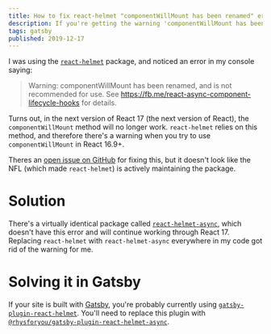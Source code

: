 ```yaml
---
title: How to fix react-helmet "componentWillMount has been renamed" error
description: If you're getting the warning 'componentWillMount has been renamed, and is not recommended for use' in React, the culprit may be `react-helmet`. You can easily fix the warning by replacing `react-helmet` with another package, `react-helmet-async`. 
tags: gatsby
published: 2019-12-17
--- 
```


I was using the [`react-helmet`](https://npm.im/react-helmet) package, and noticed an error in my console saying: 

> Warning: componentWillMount has been renamed, and is not recommended for use. See https://fb.me/react-async-component-lifecycle-hooks for details.

Turns out, in the next version of React 17 (the next version of React), the `componentWillMount` method will no longer work. `react-helmet` relies on this method, and therefore there's a warning when you try to use `componentWillMount` in React 16.9+.

Theres an [open issue on GitHub](https://github.com/nfl/react-helmet/issues/465) for fixing this, but it doesn't look like the NFL (which made `react-helmet`) is actively maintaining the package. 


# Solution

There's a virtually identical package called [`react-helmet-async`](https://npm.im/react-helmet-async), which doesn't have this error and will continue working through React 17. Replacing `react-helmet` with `react-helmet-async` everywhere in my code got rid of the warning for me. 

# Solving it in Gatsby

If your site is built with [Gatsby](https://gatsbyjs.org), you're probably currently using [`gatsby-plugin-react-helmet`](https://www.gatsbyjs.org/packages/gatsby-plugin-react-helmet/). You'll need to replace this plugin with [`@rhysforyou/gatsby-plugin-react-helmet-async`](https://www.gatsbyjs.org/packages/@rhysforyou/gatsby-plugin-react-helmet-async). 